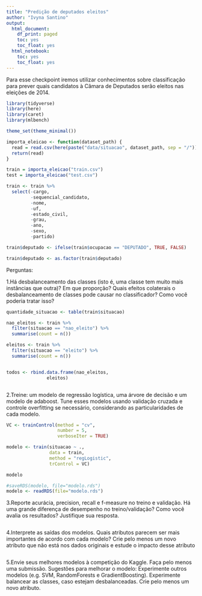 ```yaml
---
title: "Predição de deputados eleitos"
author: "Ivyna Santino"
output:
  html_document:
    df_print: paged
    toc: yes
    toc_float: yes
  html_notebook:
    toc: yes
    toc_float: yes
---
```


Para esse checkpoint iremos utilizar conhecimentos sobre classificação para prever quais candidatos à Câmara de Deputados serão eleitos nas eleições de 2014. 

```r
library(tidyverse)
library(here)
library(caret)
library(mlbench)

theme_set(theme_minimal())
```

```r
importa_eleicao <- function(dataset_path) {
  read = read.csv(here(paste("data/situacao", dataset_path, sep = "/")))
  return(read)
}

```


```r
train = importa_eleicao("train.csv")
test = importa_eleicao("test.csv")
```


```r
train <- train %>% 
  select(-cargo,
         -sequencial_candidato,
         -nome,
         -uf,
         -estado_civil,
         -grau,
         -ano,
         -sexo,
         -partido)
```


```r
train$deputado <- ifelse(train$ocupacao == "DEPUTADO", TRUE, FALSE)

train$deputado <- as.factor(train$deputado)

```


Perguntas:

1.Há desbalanceamento das classes (isto é, uma classe tem muito mais instâncias que outra)? 
  Em que proporção? 
  Quais efeitos colaterais o desbalanceamento de classes pode causar no classificador? 
  Como você poderia tratar isso?


```r
quantidade_situacao <- table(train$situacao)
```

```r
nao_eleitos <- train %>% 
  filter(situacao == "nao_eleito") %>% 
  summarise(count = n())

eleitos <- train %>%  
  filter(situacao == "eleito") %>% 
  summarise(count = n())


todos <- rbind.data.frame(nao_eleitos,
               eleitos)

```


```r

```


2.Treine: um modelo de regressão logística, uma árvore de decisão e um modelo de adaboost. 
  Tune esses modelos usando validação cruzada e controle overfitting se necessário, considerando as particularidades de cada modelo.  


```r
VC <- trainControl(method = "cv",
                   number = 5,
                   verboseIter = TRUE)

modelo <- train(situacao ~ .,
                data = train,
                method = "regLogistic",
                trControl = VC)
```

```r
modelo

#saveRDS(modelo, file="modelo.rds")
modelo <- readRDS(file="modelo.rds")
```


3.Reporte acurácia, precision, recall e f-measure no treino e validação. 
  Há uma grande diferença de desempenho no treino/validação? 
  Como você avalia os resultados? Justifique sua resposta.


```r

```

4.Interprete as saídas dos modelos. 
  Quais atributos parecem ser mais importantes de acordo com cada modelo? 
  Crie pelo menos um novo atributo que não está nos dados originais e estude o impacto desse atributo
  
```r

```

5.Envie seus melhores modelos à competição do Kaggle. 
  Faça pelo menos uma submissão. 
  Sugestões para melhorar o modelo: 
    Experimente outros modelos (e.g. SVM, RandomForests e GradientBoosting).
    Experimente balancear as classes,  caso estejam desbalanceadas.
    Crie pelo menos um novo atributo.

```r

```









